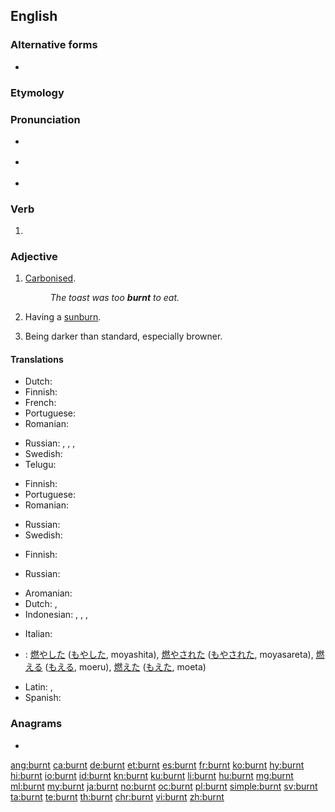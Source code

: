 ==English==

===Alternative forms===
* {{l|en|burned}}

===Etymology===
{{suffix|burn|t|lang=en}}

===Pronunciation===
* {{a|UK}} {{IPA|/ˈbəːnt/|/ˈbɜːnt/|lang=en}}
* {{a|US}} {{IPA|/ˈbɜrnt/|lang=en}}
* {{audio|en-us-burnt.ogg|Audio (US)|lang=en}}

===Verb===
{{head|en|verb form}}

# {{en-past of|burn}}

===Adjective===
{{en-adj}}

# {{label|en|of food}} [[carbonize|Carbonised]].
#: ''The toast was too '''burnt''' to eat.''
# {{label|en|of a person}} Having a [[sunburn]].
# {{label|en|of a colour}} Being darker than standard, especially browner.

====Translations====
{{trans-top|carbonized}}
* Dutch: {{t+|nl|verbrand}}
* Finnish: {{t+|fi|palanut}}
* French: {{t+|fr|brûlé}}
* Portuguese: {{t+|pt|queimado}}
* Romanian: {{t|ro|ars}}
{{trans-mid}}
* Russian: {{t+|ru|горе́лый}}, {{t+|ru|жжёный}}, {{t+|ru|сгоре́вший}}, {{t+|ru|вы́жженный}} {{qualifier|scorched}}
* Swedish: {{t+|sv|bränd}}
* Telugu: {{t+|te|మాడు}}
{{trans-bottom}}

{{trans-top|sun-burned}}
* Finnish: {{t+|fi|palanut}}
* Portuguese: {{t+|pt|queimado}}
* Romanian: {{t|ro|ars}}
{{trans-mid}}
* Russian: {{t+|ru|загоре́лый}}
* Swedish: {{t+|sv|solbränd|c}}
{{trans-bottom}}

{{trans-top|browner than standard}}
* Finnish: {{t+|fi|poltettu}}
{{trans-mid}}
* Russian: {{t+|ru|подгоре́вший}}
{{trans-bottom}}

{{checktrans-top}}
<!--We don't have translations of inflected forms. Does the word fit the adjective senses?-->
* Aromanian: {{t-check|rup|arsu}}
* Dutch: {{t+check|nl|verbrandde}}, {{t+check|nl|verbrand}}
* Indonesian: {{t+check|id|bakar|alt=membakar}}, {{t+check|id|bakar|alt=membakar}}, {{t+check|id|bakar|alt=dibakar}}, {{t+check|id|bakar|alt=terbakar}}
{{trans-mid}}
* Italian: {{t-check|it|arso}}
* {{ttbc|ja}}: [[燃やした]] ([[もやした]], moyashita), [[燃やされた]] ([[もやされた]], moyasareta), [[燃える]] ([[もえる]], moeru), [[燃えた]] ([[もえた]], moeta)
* Latin: {{t-check|la|ārsus}}, {{t-check|la|aestuātus}}
* Spanish: {{t+check|es|quemado}}
{{trans-bottom}}

===Anagrams===
* {{l|en|brunt}}

[[ang:burnt]]
[[ca:burnt]]
[[de:burnt]]
[[et:burnt]]
[[es:burnt]]
[[fr:burnt]]
[[ko:burnt]]
[[hy:burnt]]
[[hi:burnt]]
[[io:burnt]]
[[id:burnt]]
[[kn:burnt]]
[[ku:burnt]]
[[li:burnt]]
[[hu:burnt]]
[[mg:burnt]]
[[ml:burnt]]
[[my:burnt]]
[[ja:burnt]]
[[no:burnt]]
[[oc:burnt]]
[[pl:burnt]]
[[simple:burnt]]
[[sv:burnt]]
[[ta:burnt]]
[[te:burnt]]
[[th:burnt]]
[[chr:burnt]]
[[vi:burnt]]
[[zh:burnt]]
